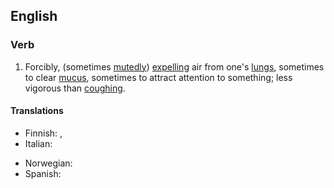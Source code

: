 ==English==

===Verb===
{{en-verb|inf=to [[clear]] [[one's]] [[throat]]|clears one's throat|clearing one's throat|cleared one's throat}}

# Forcibly, (sometimes [[mutedly]]) [[expelling]] air from one's [[lungs]], sometimes to clear [[mucus]], sometimes to attract attention to something; less vigorous than [[coughing]].

====Translations====
{{trans-top|forcibly expulsing air from one's lungs}}
* Finnish: {{t|fi|kakoa}},  {{t|fi|kakistella}}
* Italian: {{t-|it|raschiare}}
{{trans-mid}}
* Norwegian: {{t-|no|kremte}}
* Spanish: {{t-|es|carraspear}}
{{trans-bottom}}